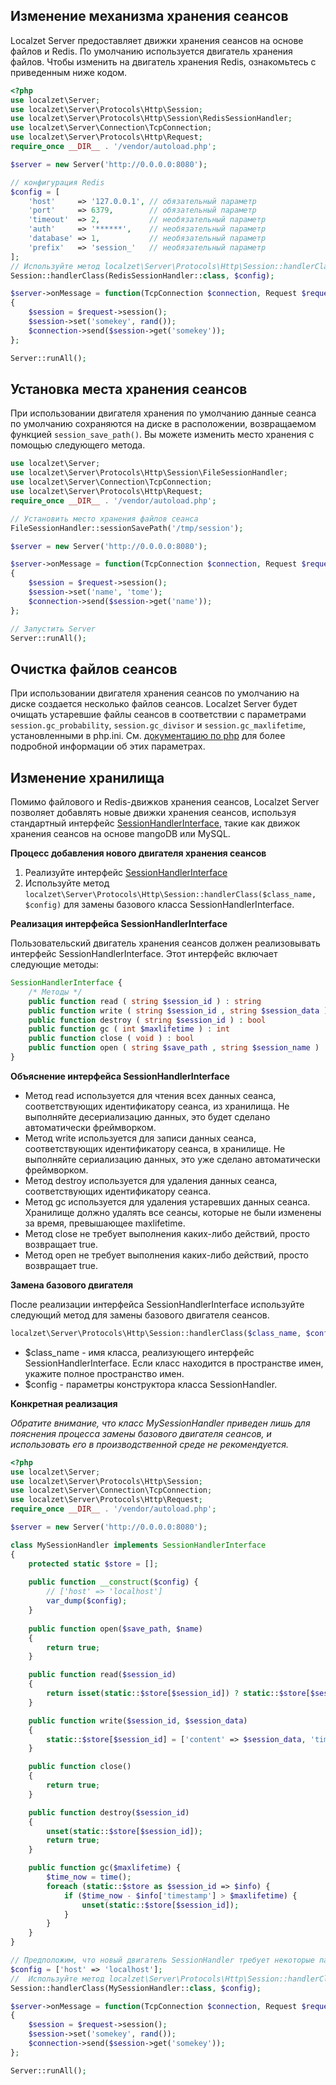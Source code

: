 ## Изменение механизма хранения сеансов
Localzet Server предоставляет движки хранения сеансов на основе файлов и Redis. По умолчанию используется двигатель хранения файлов. Чтобы изменить на двигатель хранения Redis, ознакомьтесь с приведенным ниже кодом.
```php
<?php
use localzet\Server;
use localzet\Server\Protocols\Http\Session;
use localzet\Server\Protocols\Http\Session\RedisSessionHandler;
use localzet\Server\Connection\TcpConnection;
use localzet\Server\Protocols\Http\Request;
require_once __DIR__ . '/vendor/autoload.php';

$server = new Server('http://0.0.0.0:8080');

// конфигурация Redis
$config = [
    'host'     => '127.0.0.1', // обязательный параметр
    'port'     => 6379,        // обязательный параметр
    'timeout'  => 2,           // необязательный параметр
    'auth'     => '******',    // необязательный параметр
    'database' => 1,           // необязательный параметр
    'prefix'   => 'session_'   // необязательный параметр
];
// Используйте метод localzet\Server\Protocols\Http\Session::handlerClass для изменения класса двигателя сеансов
Session::handlerClass(RedisSessionHandler::class, $config);

$server->onMessage = function(TcpConnection $connection, Request $request)
{
    $session = $request->session();
    $session->set('somekey', rand());
    $connection->send($session->get('somekey'));
};

Server::runAll();
```

## Установка места хранения сеансов
При использовании двигателя хранения по умолчанию данные сеанса по умолчанию сохраняются на диске в расположении, возвращаемом функцией `session_save_path()`. Вы можете изменить место хранения с помощью следующего метода.

```php
use localzet\Server;
use localzet\Server\Protocols\Http\Session\FileSessionHandler;
use localzet\Server\Connection\TcpConnection;
use localzet\Server\Protocols\Http\Request;
require_once __DIR__ . '/vendor/autoload.php';

// Установить место хранения файлов сеанса
FileSessionHandler::sessionSavePath('/tmp/session');

$server = new Server('http://0.0.0.0:8080');

$server->onMessage = function(TcpConnection $connection, Request $request)
{
    $session = $request->session();
    $session->set('name', 'tome');
    $connection->send($session->get('name'));
};

// Запустить Server
Server::runAll();
```

## Очистка файлов сеансов
При использовании двигателя хранения сеансов по умолчанию на диске создается несколько файлов сеансов. Localzet Server будет очищать устаревшие файлы сеансов в соответствии с параметрами `session.gc_probability`, `session.gc_divisor` и `session.gc_maxlifetime`, установленными в php.ini. См. [документацию по php](https://www.php.net/manual/zh/session.configuration.php#ini.session.gc-probability) для более подробной информации об этих параметрах.

## Изменение хранилища
Помимо файлового и Redis-движков хранения сеансов, Localzet Server позволяет добавлять новые движки хранения сеансов, используя стандартный интерфейс [SessionHandlerInterface](https://www.php.net/manual/zh/class.sessionhandlerinterface.php), такие как движок хранения сеансов на основе mangoDB или MySQL.

**Процесс добавления нового двигателя хранения сеансов**
  1.  Реализуйте интерфейс [SessionHandlerInterface](https://www.php.net/manual/zh/class.sessionhandlerinterface.php)
  2. Используйте метод `localzet\Server\Protocols\Http\Session::handlerClass($class_name, $config)` для замены базового класса SessionHandlerInterface.

**Реализация интерфейса SessionHandlerInterface**

Пользовательский двигатель хранения сеансов должен реализовывать интерфейс SessionHandlerInterface. Этот интерфейс включает следующие методы:
```php
SessionHandlerInterface {
    /* Методы */
    public function read ( string $session_id ) : string
    public function write ( string $session_id , string $session_data ) : bool
    public function destroy ( string $session_id ) : bool
    public function gc ( int $maxlifetime ) : int
    public function close ( void ) : bool
    public function open ( string $save_path , string $session_name ) : bool
}
```
**Объяснение интерфейса SessionHandlerInterface**
 - Метод read используется для чтения всех данных сеанса, соответствующих идентификатору сеанса, из хранилища. Не выполняйте десериализацию данных, это будет сделано автоматически фреймворком.
 - Метод write используется для записи данных сеанса, соответствующих идентификатору сеанса, в хранилище. Не выполняйте сериализацию данных, это уже сделано автоматически фреймворком.
 - Метод destroy используется для удаления данных сеанса, соответствующих идентификатору сеанса.
 - Метод gc используется для удаления устаревших данных сеанса. Хранилище должно удалять все сеансы, которые не были изменены за время, превышающее maxlifetime.
 - Метод close не требует выполнения каких-либо действий, просто возвращает true.
 - Метод open не требует выполнения каких-либо действий, просто возвращает true.

**Замена базового двигателя**

После реализации интерфейса SessionHandlerInterface используйте следующий метод для замены базового двигателя сеансов.

```php
localzet\Server\Protocols\Http\Session::handlerClass($class_name, $config);
```
 - $class_name - имя класса, реализующего интерфейс SessionHandlerInterface. Если класс находится в пространстве имен, укажите полное пространство имен.
 - $config - параметры конструктора класса SessionHandler.

**Конкретная реализация**

*Обратите внимание, что класс MySessionHandler приведен лишь для пояснения процесса замены базового двигателя сеансов, и использовать его в производственной среде не рекомендуется.*
```php
<?php
use localzet\Server;
use localzet\Server\Protocols\Http\Session;
use localzet\Server\Connection\TcpConnection;
use localzet\Server\Protocols\Http\Request;
require_once __DIR__ . '/vendor/autoload.php';

$server = new Server('http://0.0.0.0:8080');

class MySessionHandler implements SessionHandlerInterface
{
    protected static $store = [];
    
    public function __construct($config) {
        // ['host' => 'localhost']
        var_dump($config);
    }
   
    public function open($save_path, $name)
    {
        return true;
    }

    public function read($session_id)
    {
        return isset(static::$store[$session_id]) ? static::$store[$session_id]['content'] : '';
    }

    public function write($session_id, $session_data)
    {
        static::$store[$session_id] = ['content' => $session_data, 'timestamp' => time()];
    }

    public function close()
    {
        return true;
    }

    public function destroy($session_id)
    {
        unset(static::$store[$session_id]);
        return true;
    }

    public function gc($maxlifetime) {
        $time_now = time();
        foreach (static::$store as $session_id => $info) {
            if ($time_now - $info['timestamp'] > $maxlifetime) {
                unset(static::$store[$session_id]);
            }
        }
    }
}

// Предположим, что новый двигатель SessionHandler требует некоторые параметры для передачи в конструктор
$config = ['host' => 'localhost'];
//  Используйте метод localzet\Server\Protocols\Http\Session::handlerClass($class_name, $config) для изменения класса базового двигателя сеансов
Session::handlerClass(MySessionHandler::class, $config);

$server->onMessage = function(TcpConnection $connection, Request $request)
{
    $session = $request->session();
    $session->set('somekey', rand());
    $connection->send($session->get('somekey'));
};

Server::runAll();
```
